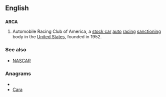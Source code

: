 ==English==
{{wikipedia|Automobile Racing Club of America}}

==={{acronym}}===
'''ARCA'''

# {{context|US|sports}} Automobile Racing Club of America, a [[stock car]] [[auto]] [[racing]] [[sanction]]ing body in the [[United States]], founded in 1952.

===See also===
*[[NASCAR]]

===Anagrams===
* {{alphagram|aacr}}
* [[Cara#English|Cara]]